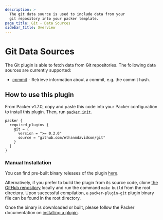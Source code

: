 ```yaml
---
description: >
  The git data source is used to include data from your 
  git repository into your packer template.
page_title: Git - Data Sources
sidebar_title: Overview
---
```


# Git Data Sources

The Git plugin is able to fetch data from Git repositories. 
The following data sources are currently supported:

- [commit](/docs/datasources/git/commit) - Retrieve information
    about a commit, e.g. the commit hash.

## How to use this plugin

From Packer v1.7.0, copy and paste this code into your Packer 
configuration to install this plugin. Then, run 
[`packer init`](/docs/commands/init).

```hcl
packer {
  required_plugins {
    git = {
      version = ">= 0.2.0"
      source = "github.com/ethanmdavidson/git"
    }
  }
}
```

### Manual Installation

You can find pre-built binary releases of the plugin 
[here](https://github.com/ethanmdavidson/packer-plugin-git/releases).

Alternatively, if you prefer to build the plugin from its source 
code, clone [the GitHub repository](https://github.com/ethanmdavidson/packer-plugin-git)
locally and run the command `make build` from the root
directory. Upon successful compilation, a `packer-plugin-git` plugin
binary file can be found in the root directory.

Once the binary is downloaded or built, please follow the Packer 
documentation on
[installing a plugin](https://www.packer.io/docs/extending/plugins/#installing-plugins).